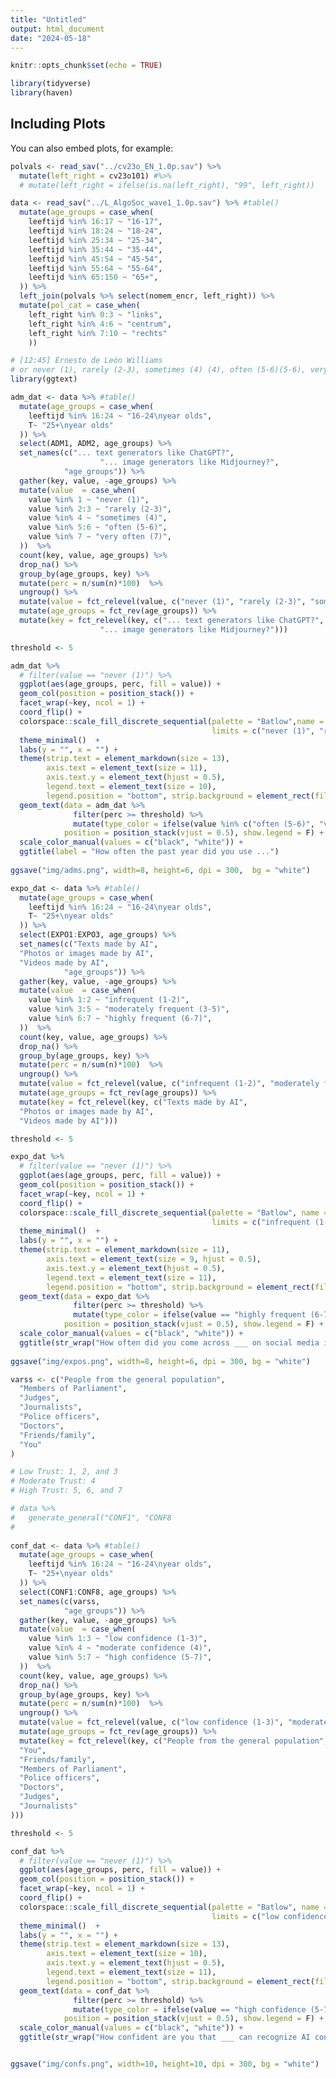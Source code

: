 ```yaml
---
title: "Untitled"
output: html_document
date: "2024-05-18"
---
```


```r
knitr::opts_chunk$set(echo = TRUE)

library(tidyverse)
library(haven)
```




## Including Plots

You can also embed plots, for example:

```r


polvals <- read_sav("../cv23o_EN_1.0p.sav") %>% 
  mutate(left_right = cv23o101) #%>% 
  # mutate(left_right = ifelse(is.na(left_right), "99", left_right))

data <- read_sav("../L_AlgoSoc_wave1_1.0p.sav") %>% #table()
  mutate(age_groups = case_when(
    leeftijd %in% 16:17 ~ "16-17",
    leeftijd %in% 18:24 ~ "18-24",
    leeftijd %in% 25:34 ~ "25-34",
    leeftijd %in% 35:44 ~ "35-44",
    leeftijd %in% 45:54 ~ "45-54",
    leeftijd %in% 55:64 ~ "55-64",
    leeftijd %in% 65:150 ~ "65+",
  )) %>% 
  left_join(polvals %>% select(nomem_encr, left_right)) %>% 
  mutate(pol_cat = case_when(
    left_right %in% 0:3 ~ "links",
    left_right %in% 4:6 ~ "centrum",
    left_right %in% 7:10 ~ "rechts"
    ))


```

```r
# [12:45] Ernesto de León Williams
# or never (1), rarely (2-3), sometimes (4) (4), often (5-6)(5-6), very often (5-6) (7)
library(ggtext)

adm_dat <- data %>% #table()
  mutate(age_groups = case_when(
    leeftijd %in% 16:24 ~ "16-24\nyear olds",
    T~ "25+\nyear olds"
  )) %>%
  select(ADM1, ADM2, age_groups) %>% 
  set_names(c("... text generators like ChatGPT?", 
                    "... image generators like Midjourney?",
            "age_groups")) %>% 
  gather(key, value, -age_groups) %>% 
  mutate(value  = case_when(
    value %in% 1 ~ "never (1)",
    value %in% 2:3 ~ "rarely (2-3)",
    value %in% 4 ~ "sometimes (4)",
    value %in% 5:6 ~ "often (5-6)",
    value %in% 7 ~ "very often (7)",
  ))  %>% 
  count(key, value, age_groups) %>% 
  drop_na() %>% 
  group_by(age_groups, key) %>% 
  mutate(perc = n/sum(n)*100)  %>% 
  ungroup() %>% 
  mutate(value = fct_relevel(value, c("never (1)", "rarely (2-3)", "sometimes (4)", "often (5-6)", "very often (7)") %>% rev)) %>% 
  mutate(age_groups = fct_rev(age_groups)) %>% 
  mutate(key = fct_relevel(key, c("... text generators like ChatGPT?", 
                    "... image generators like Midjourney?")))

threshold <- 5

adm_dat %>% 
  # filter(value == "never (1)") %>% 
  ggplot(aes(age_groups, perc, fill = value)) +
  geom_col(position = position_stack()) +
  facet_wrap(~key, ncol = 1) +
  coord_flip() +
  colorspace::scale_fill_discrete_sequential(palette = "Batlow",name = "Response",
                                             limits = c("never (1)", "rarely (2-3)", "sometimes (4)", "often (5-6)", "very often (7)"), rev = F) +
  theme_minimal()  +
  labs(y = "", x = "") +
  theme(strip.text = element_markdown(size = 13),
        axis.text = element_text(size = 11),
        axis.text.y = element_text(hjust = 0.5),
        legend.text = element_text(size = 10),
        legend.position = "bottom", strip.background = element_rect(fill = "lightgrey", color = NA), title = element_text(hjust = 0.5, size = 15))  +
  geom_text(data = adm_dat %>% 
              filter(perc >= threshold) %>% 
              mutate(type_color = ifelse(value %in% c("often (5-6)", "very often (7)"), "black", "white")), aes(label = paste0(round(perc),"%"), color = type_color),
            position = position_stack(vjust = 0.5), show.legend = F) +
  scale_color_manual(values = c("black", "white")) +
  ggtitle(label = "How often the past year did you use ...")
  
ggsave("img/adms.png", width=8, height=6, dpi = 300,  bg = "white")
```




```r

expo_dat <- data %>% #table()
  mutate(age_groups = case_when(
    leeftijd %in% 16:24 ~ "16-24\nyear olds",
    T~ "25+\nyear olds"
  )) %>%
  select(EXPO1:EXPO3, age_groups) %>% 
  set_names(c("Texts made by AI",
  "Photos or images made by AI",
  "Videos made by AI",
            "age_groups")) %>% 
  gather(key, value, -age_groups) %>% 
  mutate(value  = case_when(
    value %in% 1:2 ~ "infrequent (1-2)",
    value %in% 3:5 ~ "moderately frequent (3-5)",
    value %in% 6:7 ~ "highly frequent (6-7)",
  ))  %>% 
  count(key, value, age_groups) %>% 
  drop_na() %>% 
  group_by(age_groups, key) %>% 
  mutate(perc = n/sum(n)*100)  %>% 
  ungroup() %>% 
  mutate(value = fct_relevel(value, c("infrequent (1-2)", "moderately frequent (3-5)", "highly frequent (6-7)") %>% rev)) %>% 
  mutate(age_groups = fct_rev(age_groups)) %>% 
  mutate(key = fct_relevel(key, c("Texts made by AI",
  "Photos or images made by AI",
  "Videos made by AI")))

threshold <- 5

expo_dat %>% 
  # filter(value == "never (1)") %>% 
  ggplot(aes(age_groups, perc, fill = value)) +
  geom_col(position = position_stack()) +
  facet_wrap(~key, ncol = 1) +
  coord_flip() +
  colorspace::scale_fill_discrete_sequential(palette = "Batlow", name = "Response",
                                             limits = c("infrequent (1-2)", "moderately frequent (3-5)", "highly frequent (6-7)"), rev = F) +
  theme_minimal()  +
  labs(y = "", x = "") +
  theme(strip.text = element_markdown(size = 11),
        axis.text = element_text(size = 9, hjust = 0.5),
        axis.text.y = element_text(hjust = 0.5),
        legend.text = element_text(size = 11),
        legend.position = "bottom", strip.background = element_rect(fill = "lightgrey", color = NA), title = element_text(hjust = 0.5, size = 12))  +
  geom_text(data = expo_dat %>% 
              filter(perc >= threshold) %>% 
              mutate(type_color = ifelse(value == "highly frequent (6-7)", "black", "white")), aes(label = paste0(round(perc),"%"), color = type_color),
            position = position_stack(vjust = 0.5), show.legend = F) +
  scale_color_manual(values = c("black", "white")) +
  ggtitle(str_wrap("How often did you come across ___ on social media in the past year?", 80))
  
ggsave("img/expos.png", width=8, height=6, dpi = 300, bg = "white")

```




```r

varss <- c("People from the general population",
  "Members of Parliament",
  "Judges",
  "Journalists",
  "Police officers",
  "Doctors",
  "Friends/family",
  "You"
)

# Low Trust: 1, 2, and 3
# Moderate Trust: 4
# High Trust: 5, 6, and 7

# data %>% 
#   generate_general("CONF1", "CONF8
#   
  
conf_dat <- data %>% #table()
  mutate(age_groups = case_when(
    leeftijd %in% 16:24 ~ "16-24\nyear olds",
    T~ "25+\nyear olds"
  )) %>%
  select(CONF1:CONF8, age_groups) %>% 
  set_names(c(varss,
            "age_groups")) %>% 
  gather(key, value, -age_groups) %>% 
  mutate(value  = case_when(
    value %in% 1:3 ~ "low confidence (1-3)",
    value %in% 4 ~ "moderate confidence (4)",
    value %in% 5:7 ~ "high confidence (5-7)",
  ))  %>% 
  count(key, value, age_groups) %>% 
  drop_na() %>% 
  group_by(age_groups, key) %>% 
  mutate(perc = n/sum(n)*100)  %>% 
  ungroup() %>% 
  mutate(value = fct_relevel(value, c("low confidence (1-3)", "moderate confidence (4)", "high confidence (5-7)") %>% rev)) %>% 
  mutate(age_groups = fct_rev(age_groups)) %>% 
  mutate(key = fct_relevel(key, c("People from the general population",
  "You",
  "Friends/family",
  "Members of Parliament",
  "Police officers",
  "Doctors",
  "Judges",
  "Journalists"
)))

threshold <- 5

conf_dat %>% 
  # filter(value == "never (1)") %>% 
  ggplot(aes(age_groups, perc, fill = value)) +
  geom_col(position = position_stack()) +
  facet_wrap(~key, ncol = 1) +
  coord_flip() +
  colorspace::scale_fill_discrete_sequential(palette = "Batlow", name = "Response",
                                             limits = c("low confidence (1-3)", "moderate confidence (4)", "high confidence (5-7)"), rev = F) +
  theme_minimal()  +
  labs(y = "", x = "") +
  theme(strip.text = element_markdown(size = 13),
        axis.text = element_text(size = 10),
        axis.text.y = element_text(hjust = 0.5),
        legend.text = element_text(size = 11),
        legend.position = "bottom", strip.background = element_rect(fill = "lightgrey", color = NA), title = element_text(hjust = 0.5, size = 15))  +
  geom_text(data = conf_dat %>% 
              filter(perc >= threshold) %>% 
              mutate(type_color = ifelse(value == "high confidence (5-7)", "black", "white")), aes(label = paste0(round(perc),"%"), color = type_color),
            position = position_stack(vjust = 0.5), show.legend = F) +
  scale_color_manual(values = c("black", "white")) +
  ggtitle(str_wrap("How confident are you that ___ can recognize AI content?", 80))


ggsave("img/confs.png", width=10, height=10, dpi = 300, bg = "white")

```

